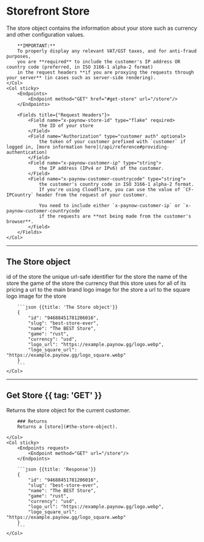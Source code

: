 # Storefront Store

<Row>
	<Col>
		The store object contains the information about your store such as currency and other configuration values.

		**IMPORTANT:**
		To properly display any relevant VAT/GST taxes, and for anti-fraud purposes,
		you are **required** to include the customer's IP address OR country code (preferred, in ISO 3166-1 alpha-2 format)
		in the request headers **if you are proxying the requests through your server** (in cases such as server-side rendering).
	</Col>
	<Col sticky>
		<Endpoints>
			<Endpoint method="GET" href="#get-store" url="/store"/>
		</Endpoints>

		<Fields title={"Request Headers"}>
			<Field name="x-paynow-store-id" type="flake" required>
				the ID of your store
			</Field>
			<Field name="Authorization" type="customer auth" optional>
				the token of your customer prefixed with `customer` if logged in, [more information here](/api/reference#providing-authentication)
			</Field>
			<Field name="x-paynow-customer-ip" type="string">
				the IP address (IPv4 or IPv6) of the customer.
			</Field>
			<Field name="x-paynow-customer-countrycode" type="string">
				the customer's country code in ISO 3166-1 alpha-2 format.
				If you're using Cloudflare, you can use the value of `CF-IPCountry` header from the request of your customer.

				You need to include either `x-paynow-customer-ip` or `x-paynow-customer-countrycode`
				if the requests are **not being made from the customer's browser**.
			</Field>
		</Fields>
	</Col>
</Row>

---

## The Store object

<Row>
	<Col>
		<Fields>
			<Field name="id" type="flake">
				id of the store
			</Field>
			<Field name="slug" type="string">
				the unique url-safe identifier for the store
			</Field>
			<Field name="name" type="string">
				the name of the store
			</Field>
			<Field name="game" type="enum">
				the game of the store
				<Enums>
					<Enum value="rust"/>
				</Enums>
			</Field>
			<Field name="currency" type="string">
				the currency that this store uses for all of its pricing
			</Field>
			<Field name="logo_url" type="string" nullable>
				a url to the main brand logo image for the store
			</Field>
			<Field name="logo_square_url" type="string" nullable>
				a url to the square logo image for the store
			</Field>
		</Fields>
	</Col>
	<Col sticky>

		```json {{title: 'The Store object'}}
		{
			"id": "94688451781206016",
			"slug": "best-store-ever",
			"name": "The BEST Store",
			"game": "rust",
			"currency": "usd",
			"logo_url": "https://example.paynow.gg/logo.webp",
			"logo_square_url": "https://example.paynow.gg/logo_square.webp"
		}
		```
	</Col>
</Row>

---

## Get Store {{ tag: 'GET' }}

<Row>
	<Col>
		Returns the store object for the current customer.

		### Returns
		Returns a [store](#the-store-object).

	</Col>
	<Col sticky>
		<Endpoints request>
			<Endpoint method="GET" url="/store"/>
		</Endpoints>

		```json {{title: 'Response'}}
		{
			"id": "94688451781206016",
			"slug": "best-store-ever",
			"name": "The BEST Store",
			"game": "rust",
			"currency": "usd",
			"logo_url": "https://example.paynow.gg/logo.webp",
			"logo_square_url": "https://example.paynow.gg/logo_square.webp"
		}
		```
	</Col>
</Row>
